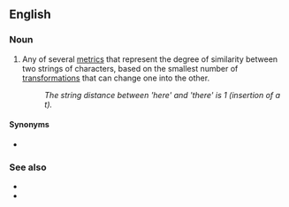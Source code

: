 ==English==

===Noun===
{{en-noun}}

# {{label|en|computer science}} Any of several [[metric]]s that represent the degree of similarity between two strings of characters, based on the smallest number of [[transformation]]s that can change one into the other.
#: ''The string distance between 'here' and 'there' is 1 (insertion of a t).''

====Synonyms====
* {{l|en|edit distance}}

===See also===
* {{l|en|Hamming distance}}
* {{l|en|Levenshtein distance}}